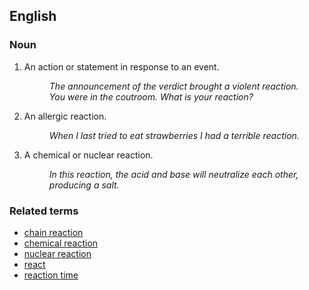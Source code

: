 ==English==

===Noun===
# An action or statement in response to an event.
#: ''The announcement of the verdict brought a violent reaction.''
#: ''You were in the coutroom. What is your reaction?''
# An allergic reaction.
#: ''When I last tried to eat strawberries I had a terrible reaction.''
# A chemical or nuclear reaction.
#: ''In this reaction, the acid and base will neutralize each other, producing a salt.''

===Related terms===
*[[chain reaction]]
*[[chemical reaction]]
*[[nuclear reaction]]
*[[react]]
*[[reaction time]]